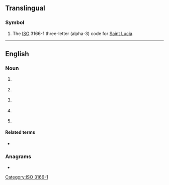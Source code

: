 ==Translingual==

===Symbol===
{{head|mul|symbol}}
# The [[ISO]] 3166-1 three-letter (alpha-3) code for [[Saint Lucia]].

[[Category:ISO 3166-1]]

----

==English==

===Noun===
{{en-noun|~}}

# {{lb|en|electronics|countable}} {{initialism of|lang=en|logic cell array}}
# {{lb|en|aviation|countable}} {{initialism of|lang=en|large commercial aircraft}}
# {{lb|en|biology|paleontology|countable}} {{initialism of|lang=en|w:last common ancestor}}
# {{lb|en|pathology|uncountable}} {{initialism of|lang=en|w:Leber's congenital amaurosis}}
# {{lb|en|pathology}} {{initialism of|lang=en|w:Leucocyte common antigen}}

====Related terms====
{{sense|last common ancestor}}
* {{l|en|LUCA}}

===Anagrams===
* {{anagrams|en|a=acl|ACL|CLA|Cal|Cal.|LAC|Lac|alc|cal|lac}}